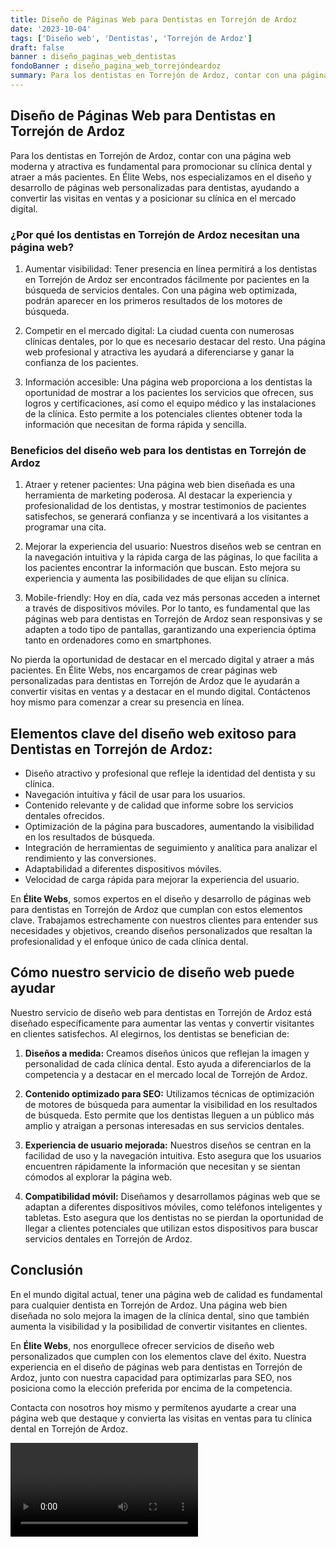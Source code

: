 ```yaml
---
title: Diseño de Páginas Web para Dentistas en Torrejón de Ardoz
date: '2023-10-04'
tags: ['Diseño web', 'Dentistas', 'Torrejón de Ardoz']
draft: false
banner : diseño_paginas_web_dentistas
fondoBanner : diseño_pagina_web_torrejóndeardoz
summary: Para los dentistas en Torrejón de Ardoz, contar con una página web moderna y atractiva es fundamental para promocionar su clínica dental y atraer a más pacientes. En Élite Webs, nos especializamos en el diseño y desarrollo de páginas web personalizadas para dentistas, ayudando a convertir las visitas en ventas y a posicionar su clínica en el mercado digital.
---
```


## Diseño de Páginas Web para Dentistas en Torrejón de Ardoz

Para los dentistas en Torrejón de Ardoz, contar con una página web moderna y atractiva es fundamental para promocionar su clínica dental y atraer a más pacientes. En Élite Webs, nos especializamos en el diseño y desarrollo de páginas web personalizadas para dentistas, ayudando a convertir las visitas en ventas y a posicionar su clínica en el mercado digital.

### ¿Por qué los dentistas en Torrejón de Ardoz necesitan una página web?

1. Aumentar visibilidad: Tener presencia en línea permitirá a los dentistas en Torrejón de Ardoz ser encontrados fácilmente por pacientes en la búsqueda de servicios dentales. Con una página web optimizada, podrán aparecer en los primeros resultados de los motores de búsqueda.

2. Competir en el mercado digital: La ciudad cuenta con numerosas clínicas dentales, por lo que es necesario destacar del resto. Una página web profesional y atractiva les ayudará a diferenciarse y ganar la confianza de los pacientes.

3. Información accesible: Una página web proporciona a los dentistas la oportunidad de mostrar a los pacientes los servicios que ofrecen, sus logros y certificaciones, así como el equipo médico y las instalaciones de la clínica. Esto permite a los potenciales clientes obtener toda la información que necesitan de forma rápida y sencilla.

### Beneficios del diseño web para los dentistas en Torrejón de Ardoz

1. Atraer y retener pacientes: Una página web bien diseñada es una herramienta de marketing poderosa. Al destacar la experiencia y profesionalidad de los dentistas, y mostrar testimonios de pacientes satisfechos, se generará confianza y se incentivará a los visitantes a programar una cita.

2. Mejorar la experiencia del usuario: Nuestros diseños web se centran en la navegación intuitiva y la rápida carga de las páginas, lo que facilita a los pacientes encontrar la información que buscan. Esto mejora su experiencia y aumenta las posibilidades de que elijan su clínica.

3. Mobile-friendly: Hoy en día, cada vez más personas acceden a internet a través de dispositivos móviles. Por lo tanto, es fundamental que las páginas web para dentistas en Torrejón de Ardoz sean responsivas y se adapten a todo tipo de pantallas, garantizando una experiencia óptima tanto en ordenadores como en smartphones.

No pierda la oportunidad de destacar en el mercado digital y atraer a más pacientes. En Élite Webs, nos encargamos de crear páginas web personalizadas para dentistas en Torrejón de Ardoz que le ayudarán a convertir visitas en ventas y a destacar en el mundo digital. Contáctenos hoy mismo para comenzar a crear su presencia en línea.

<GifSeo />

<Cta />

## Elementos clave del diseño web exitoso para Dentistas en Torrejón de Ardoz:

- Diseño atractivo y profesional que refleje la identidad del dentista y su clínica.
- Navegación intuitiva y fácil de usar para los usuarios.
- Contenido relevante y de calidad que informe sobre los servicios dentales ofrecidos.
- Optimización de la página para buscadores, aumentando la visibilidad en los resultados de búsqueda.
- Integración de herramientas de seguimiento y analítica para analizar el rendimiento y las conversiones.
- Adaptabilidad a diferentes dispositivos móviles.
- Velocidad de carga rápida para mejorar la experiencia del usuario.

En **Élite Webs**, somos expertos en el diseño y desarrollo de páginas web para dentistas en Torrejón de Ardoz que cumplan con estos elementos clave. Trabajamos estrechamente con nuestros clientes para entender sus necesidades y objetivos, creando diseños personalizados que resaltan la profesionalidad y el enfoque único de cada clínica dental.

## Cómo nuestro servicio de diseño web puede ayudar

Nuestro servicio de diseño web para dentistas en Torrejón de Ardoz está diseñado específicamente para aumentar las ventas y convertir visitantes en clientes satisfechos. Al elegirnos, los dentistas se benefician de:

1. **Diseños a medida:** Creamos diseños únicos que reflejan la imagen y personalidad de cada clínica dental. Esto ayuda a diferenciarlos de la competencia y a destacar en el mercado local de Torrejón de Ardoz.

2. **Contenido optimizado para SEO:** Utilizamos técnicas de optimización de motores de búsqueda para aumentar la visibilidad en los resultados de búsqueda. Esto permite que los dentistas lleguen a un público más amplio y atraigan a personas interesadas en sus servicios dentales.

3. **Experiencia de usuario mejorada:** Nuestros diseños se centran en la facilidad de uso y la navegación intuitiva. Esto asegura que los usuarios encuentren rápidamente la información que necesitan y se sientan cómodos al explorar la página web.

4. **Compatibilidad móvil:** Diseñamos y desarrollamos páginas web que se adaptan a diferentes dispositivos móviles, como teléfonos inteligentes y tabletas. Esto asegura que los dentistas no se pierdan la oportunidad de llegar a clientes potenciales que utilizan estos dispositivos para buscar servicios dentales en Torrejón de Ardoz.

## Conclusión

En el mundo digital actual, tener una página web de calidad es fundamental para cualquier dentista en Torrejón de Ardoz. Una página web bien diseñada no solo mejora la imagen de la clínica dental, sino que también aumenta la visibilidad y la posibilidad de convertir visitantes en clientes.

En **Élite Webs**, nos enorgullece ofrecer servicios de diseño web personalizados que cumplen con los elementos clave del éxito. Nuestra experiencia en el diseño de páginas web para dentistas en Torrejón de Ardoz, junto con nuestra capacidad para optimizarlas para SEO, nos posiciona como la elección preferida por encima de la competencia.

Contacta con nosotros hoy mismo y permítenos ayudarte a crear una página web que destaque y convierta las visitas en ventas para tu clínica dental en Torrejón de Ardoz.

<Video />

<CtaBot job='Dentistas' city='Torrejón de Ardoz'/>

<Gmaps query='Torrejón de Ardoz+españa+maps' />